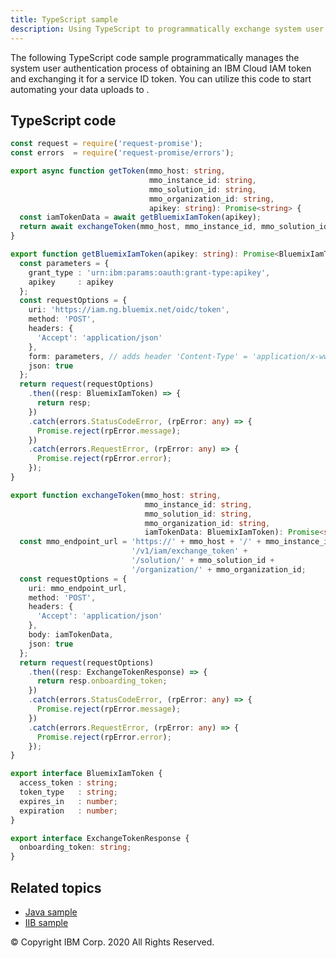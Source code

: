 ```yaml
---
title: TypeScript sample
description: Using TypeScript to programmatically exchange system user tokens
---
```


<PageDescription>

The following TypeScript code sample programmatically manages the system user
authentication process of obtaining an IBM Cloud IAM token and exchanging it for a
service ID token. You can utilize this code to start automating your data uploads
to **<SolutionName />**.

</PageDescription>

## TypeScript code

```typescript
const request = require('request-promise');
const errors  = require('request-promise/errors');

export async function getToken(mmo_host: string,
                               mmo_instance_id: string,
                               mmo_solution_id: string,
                               mmo_organization_id: string,
                               apikey: string): Promise<string> {
  const iamTokenData = await getBluemixIamToken(apikey);
  return await exchangeToken(mmo_host, mmo_instance_id, mmo_solution_id , mmo_organization_id , iamTokenData);
}

export function getBluemixIamToken(apikey: string): Promise<BluemixIamToken> {
  const parameters = {
    grant_type : 'urn:ibm:params:oauth:grant-type:apikey',
    apikey     : apikey
  };
  const requestOptions = {
    uri: 'https://iam.ng.bluemix.net/oidc/token',
    method: 'POST',
    headers: {
      'Accept': 'application/json'
    },
    form: parameters, // adds header 'Content-Type' = 'application/x-www-form-urlencoded'
    json: true
  };
  return request(requestOptions)
    .then((resp: BluemixIamToken) => {
      return resp;
    })
    .catch(errors.StatusCodeError, (rpError: any) => {
      Promise.reject(rpError.message);
    })
    .catch(errors.RequestError, (rpError: any) => {
      Promise.reject(rpError.error);
    });
}

export function exchangeToken(mmo_host: string,
                              mmo_instance_id: string,
                              mmo_solution_id: string,
                              mmo_organization_id: string,
                              iamTokenData: BluemixIamToken): Promise<string> {
  const mmo_endpoint_url = 'https://' + mmo_host + '/' + mmo_instance_id + '/onboarding' +
                           '/v1/iam/exchange_token' +
                           '/solution/' + mmo_solution_id +
                           '/organization/' + mmo_organization_id;
  const requestOptions = {
    uri: mmo_endpoint_url,
    method: 'POST',
    headers: {
      'Accept': 'application/json'
    },
    body: iamTokenData,
    json: true
  };
  return request(requestOptions)
    .then((resp: ExchangeTokenResponse) => {
      return resp.onboarding_token;
    })
    .catch(errors.StatusCodeError, (rpError: any) => {
      Promise.reject(rpError.message);
    })
    .catch(errors.RequestError, (rpError: any) => {
      Promise.reject(rpError.error);
    });
}

export interface BluemixIamToken {
  access_token : string;
  token_type   : string;
  expires_in   : number;
  expiration   : number;
}

export interface ExchangeTokenResponse {
  onboarding_token: string;
}
```

## Related topics

- [Java sample](/managing-users/java-sample)
- [IIB sample](/managing-users/iib-sample)

<PageCopyright>© Copyright IBM Corp. 2020 All Rights Reserved.</PageCopyright>
